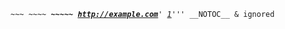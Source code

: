 
 ~~~ '' ~~~~ '''  ~~~~~ http://example.com '''' [http://example.com] ''''' __NOTOC__ &amp; ignored 

